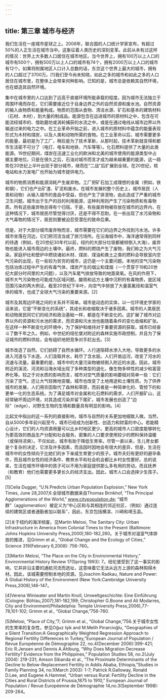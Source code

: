 ```yaml
---
---
---
```

title: 第三章 城市与经济
---




我们生活在一座城市星球之上。2008年，联合国的人口统计学家宣布，有超过50%的人正生活在城市当中。这象征着人类历史的深刻变革。此前从未有过这样的情况：世界上大多数人口居住在城市地区。当今世界上，拥有100万以上人口的城市有500个，拥有500万以上人口的城市有74个，拥有2000万以上人口的城市有12个。如果将附属地区人口计入总数的话，东京这个世界上最大的城市，拥有的人口超过了3700万。[1]我们至今尚未知晓，如此之多的城市和如此之多的人口居住在城市里，在整体上会带来何种影响。已知的是，城市总是依赖其自然环境，也在塑造其自然环境。

集中在城市里的人口达到了远高于直接环境所能承载的程度。因为城市无法独立于周围环境而存在，它们需要接近位于自身边界之外的自然资源和废水池。自然资源的输入由物质和能量构成。物质的范围从食物、清洁水源、矿石和基本的建筑材料（石材、木材），到大量的制成品。能源包含在运进城市的原材料之中，包含在可能流经城市的、借助磨坊或涡轮捕获的水流之中，或是在通过电线从城市边界以外输送过来的电力之中。在工业革命开始之前，进入城市的原材料中蕴含的能量表现形式为木材和煤炭，以及人类和动物所需的食物。在工业革命以后，城市需要更多的能量，最初是为了工厂，稍后是为了技术革新，从那时起，技术革新就变得和都市生活密不可分了（电灯、电车和地铁、汽车等等）。化石燃料提供了大量的此类能源。19世纪期间，煤炭在迅速工业化的欧洲和北美的城市使用的能源类型中占据主要地位。只是在很久之后，石油对城市而言才成为越来越重要的能源，这一趋势在20世纪上半叶出现于部分城市，继而在“二战”后扩展到全球。在20世纪，核电站和水力发电厂也开始为城市提供电力。

城市的物质消费和能源消耗产生废弃物。工厂把矿石加工成理想的金属（例如，铁和钢），它们也产出矿渣、矿泥和废水。在城市发展的整个历史上，城市居民（人类和动物）从输入城市的食品中受益，但也产生了排泄物，由此造成了严重的城市卫生问题。城市出于生产的目的利用能源，这种利用则产生了污染物质和有毒物质。所有这些废弃物总得有个归宿。于是，有些废弃物被存放在城市的边界内，在这种情况下，城市居民尽管觉得讨厌，还是不得不忍耐。在一些出现了水污染物和大气毒物的情况下，居民则要被迫忍受潜在的致命后果。

但是，对于大部分城市废弃物而言，城市需要在它们的边界之外找到污水池。许多城市坐落在河边，它们把河流当成了排污场所。在沿海城市中，海洋通常得到同样的待遇（例如，在20世纪30年代以前，纽约的大部分垃圾都被倾倒入大海）。废弃物也能进入城市周边的土壤中。最终，燃料的燃烧产生了废物，我们称之为大气污染。家庭炉灶和壁炉中燃烧诸如木材、煤炭、煤油和粪土之类的燃料会导致室内空气污染的出现，在一些较为贫穷的城市，这仍是一个主要问题。本地的空气污染物包括冶炼过程中产生的有毒气体，煤炭产生的烟尘和煤烟（一个贯穿于19和20世纪大部分时间里的大问题），以及汽车尾气排放导致的地面臭氧。在风的作用下，城市大气污染物也可能成为区域问题。酸雨和远方土壤中沉积的有毒物质，是区域范围污染的两大例证。截至20世纪下半叶，向空气中排放了大量氯氟烃和温室气体的城市，也成了全球大气污染的重要来源。[2]

城市及其周边环境之间的关系并不简单。城市是动态的实体，以一位环境史学家的话来说，它是“不断变化的系统”，其成长和收缩取决于诸多因素。城市的人类居民和动物居民同它们的经济和政治基础一样，都是在不断变化的。这扩展了城市对边界以外的资源和污水池的需求，而资源和污水池也能随着条件的变化收缩和扩张。在这样一种不断变化的环境中，为了保护和维持对于重要资源的获取，城市已经奋斗了数千年之久。例如，中世纪的纽伦堡对附近的森林实施市政控制，并且为了保证城市的燃料供给，会有组织地把竞争对手赶出去。[3]

城市改造了自然。它们妨碍了自然水循环。人行道阻碍水渗入大地，导致更多的水进入河道与下水道。人们汲取井水，耗尽了含水层。人们开凿运河，改变了河水的流速与流量。最重要的是，城市中的大量污染物被倾倒入附近的水道。因此，城市附近的溪流、河流和沿海水域出现了多种类型的退化，像生物多样性的减少和富营养化等。较之于对水质的影响而言，城市对空气质量的影响要相对简单一些：它们污染了空气，还让大气轻微地变暖。城市也改变了土地用途和土壤性质。为了供养城市的发展，人们用农田取代了森林和草原，而前者是一种简单化的、管控下的和更单一化的生态系统。为了满足城市对金属和化石燃料的需求，人们开掘矿山，这经常破坏周边环境，对其造成污染并留下尾矿。城市发展也创造了“边际”（edge），对野生生物的生境和数量具有明显的影响。[4]

比起文中指出的这一系列的直接影响，城市与自然的关系更加地细致入微。当然，自从5000多年前兴起至今，城市已经成为创新性、创造力和财富的中心。若能精心设计，它们的人均资源用量可以比乡村地区更少。更高的城市人口密度能够转化为更高效的商品生产分配和社会服务。密集的人口要求使用较少的燃料保持温暖（或保持凉爽）。不仅如此，城市有助于降低生育率。尽管一直以来，生儿育女都是个复杂的决定，它涉及许多因素，而且因时因地会有很大的差异，但是，生活在城市中的女性倾向于比她们的乡下亲戚生育更少的孩子。城市夫妇有更好的避孕条件，而且城市女性的经济条件、教育水平和社会机会都比乡村女性要好。总的说来，生活在城市环境中的孩子可以不用为家庭提供那么多有用的劳动，而且抚养（和教育）他们也需要更多更长久的经济支出。因此，城市人口会选择少生孩子。[5]

[1]Celia Dugger, “U.N.Predicts Urban Population Explosion,” New York Times, June 28,2007,6.全球城市数据来自Thomas Brinkhof, “The Principal Agglomerations of the World,” www.citypopulation.de; “城市群”（agglomeration）被定义为“中心区和与其相连的邻近社区，（例如）通过连续的建筑区或者通勤者加以联系”，因此，东京包括横滨、川崎和埼玉县。



[2]关于纽约的海洋倾废，见Martin Melosi, The Sanitary City: Urban Infrastructure in America from Colonial Times to the Present (Baltimore: Johns Hopkins University Press,2000),180-182,260。关于城市对温室气体排放的推进，见Grimm et al., “Global Change and the Ecology of Cities,” Science 319(February 6,2008): 756-760。



[3]Martin Melosi, “The Place on the City in Environmental History,” Environmental History Review 17(Spring 1993): 7。纽伦堡受到了这一事实的影响，它并非沿主要的通航河流而选址，这意味着它无法从远方上游的森林购得木材。因此，该城需要控制本地的资源。见Joachim Radkau, Nature and Power: A Global History of the Environment (New York:Cambridge University Press,2008),146-147。



[4]Verena Winiwater and Martin Knoll, Umweltgeschichte: Eine Einführung (Cologne: Böhlau,2007),181-182,199; Christopher G.Boone and Ali Modarres, City and Environment(Philadelphia: Temple University Press,2006),77-78,101-102; Grimm et al., “Global Change,”756-760.



[5]Melosi, “Place of City,”7; Grimm et al., “Global Change,”756.关于城市女性的生育率的复杂性，参见Oǧuz Işik and M.Melih Pinarcioǧlu, “Geographies of a Silent Transition:A Geographically Weighted Regression Approach to Regional Fertility Differences in Turkey,”European Journal of Population / Revue Européenne de Démographie 22, no.4(December 2006):399-421; Eric R.Jensen and Dennis A.Ahlburg, “Why Does Migration Decrease Fertility? Evidence from the Philippines,” Population Studies 58, no.2(July 2004): 219-231; Amson Sibanda et al., “The Proximate Determinants of the Decline to Below-Replacement Fertility in Addis Ababa, Ethiopia,”Studies in Family Planning 34, no.1(March 2003): 1-7; Patrick R.Galloway, Ronald D.Lee, and Eugene A.Hammel, “Urban versus Rural: Fertility Decline in the Cities and Rural Districts of Prussia,1875 to 1910,” European Journal of Population / Revue Européenne de Démographie 14,no.3(September 1998): 209-264。